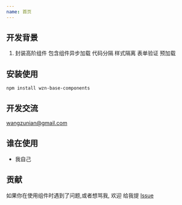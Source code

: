 ```yaml
---
name: 首页
---
```


## 开发背景

  1. 封装高阶组件 包含组件异步加载 代码分隔 样式隔离 表单验证 预加载

##  安装使用


  `npm install wzn-base-components`

##  开发交流
  
  wangzunian@gmail.com

##  谁在使用
   
   + 我自己

## 贡献

  如果你在使用组件时遇到了问题,或者想骂我, 欢迎 给我提 [Issue](https://github.com/ErnestWangZuNian/wzn-base-components/issues)

